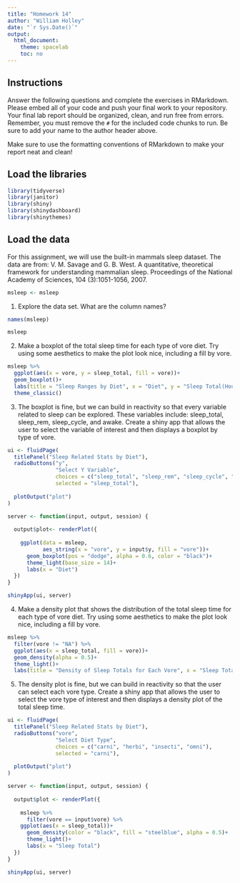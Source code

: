 ```yaml
---
title: "Homework 14"
author: "William Holley"
date: "`r Sys.Date()`"
output:
  html_document:
    theme: spacelab
    toc: no
---
```


## Instructions
Answer the following questions and complete the exercises in RMarkdown. Please embed all of your code and push your final work to your repository. Your final lab report should be organized, clean, and run free from errors. Remember, you must remove the `#` for the included code chunks to run. Be sure to add your name to the author header above.  

Make sure to use the formatting conventions of RMarkdown to make your report neat and clean!  

## Load the libraries
```r
library(tidyverse)
library(janitor)
library(shiny)
library(shinydashboard)
library(shinythemes)
``` 

## Load the data
For this assignment, we will use the built-in mammals sleep dataset. The data are from: V. M. Savage and G. B. West. A quantitative, theoretical framework for understanding mammalian sleep. Proceedings of the National Academy of Sciences, 104 (3):1051-1056, 2007.
```r
msleep <- msleep
```

1. Explore the data set. What are the column names?
```r
names(msleep)
```
```r
msleep
```


2. Make a boxplot of the total sleep time for each type of vore diet. Try using some aesthetics to make the plot look nice, including a fill by vore.
```r
msleep %>% 
  ggplot(aes(x = vore, y = sleep_total, fill = vore))+
  geom_boxplot()+
  labs(title = "Sleep Ranges by Diet", x = "Diet", y = "Sleep Total(Hours)")+
  theme_classic()
```

3. The boxplot is fine, but we can build in reactivity so that every variable related to sleep can be explored. These variables include: sleep_total, sleep_rem, sleep_cycle, and awake. Create a shiny app that allows the user to select the variable of interest and then displays a boxplot by type of vore.
```r
ui <- fluidPage(
  titlePanel("Sleep Related Stats by Diet"),
  radioButtons("y", 
               "Select Y Variable", 
               choices = c("sleep_total", "sleep_rem", "sleep_cycle", "awake"), 
               selected = "sleep_total"),
  
  plotOutput("plot")
)

server <- function(input, output, session) {
  
  output$plot<- renderPlot({
    
    ggplot(data = msleep,
           aes_string(x = "vore", y = input$y, fill = "vore"))+ 
      geom_boxplot(pos = "dodge", alpha = 0.6, color = "black")+
      theme_light(base_size = 14)+
      labs(x = "Diet")
  })
}

shinyApp(ui, server)
```

4. Make a density plot that shows the distribution of the total sleep time for each type of vore diet. Try using some aesthetics to make the plot look nice, including a fill by vore.
```r
msleep %>%
  filter(vore != "NA") %>% 
  ggplot(aes(x = sleep_total, fill = vore))+
  geom_density(alpha = 0.5)+
  theme_light()+
  labs(title = "Density of Sleep Totals for Each Vore", x = "Sleep Total", y = "Density")
```

5. The density plot is fine, but we can build in reactivity so that the user can select each vore type. Create a shiny app that allows the user to select the vore type of interest and then displays a density plot of the total sleep time.
```r
ui <- fluidPage(
  titlePanel("Sleep Related Stats by Diet"),
  radioButtons("vore", 
               "Select Diet Type", 
               choices = c("carni", "herbi", "insecti", "omni"), 
               selected = "carni"),
  
  plotOutput("plot")
)

server <- function(input, output, session) {
  
  output$plot <- renderPlot({
    
    msleep %>% 
      filter(vore == input$vore) %>% 
    ggplot(aes(x = sleep_total))+ 
      geom_density(color = "black", fill = "steelblue", alpha = 0.5)+
      theme_light()+
      labs(x = "Sleep Total")
  })
}

shinyApp(ui, server)
```